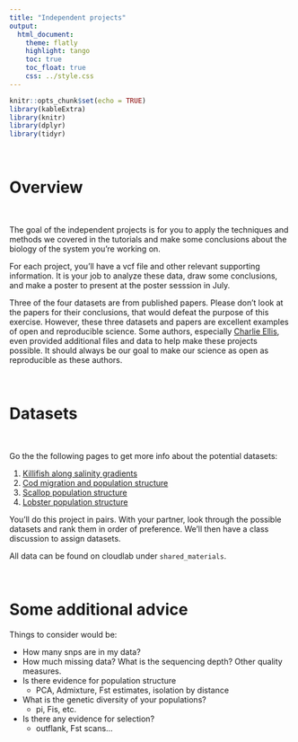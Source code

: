 ```yaml
---
title: "Independent projects"
output:
  html_document:
    theme: flatly
    highlight: tango
    toc: true
    toc_float: true
    css: ../style.css
---
```


```r
knitr::opts_chunk$set(echo = TRUE)
library(kableExtra)
library(knitr)
library(dplyr)
library(tidyr)  
```

<br>

# Overview

<br>

The goal of the independent projects is for you to apply the techniques and methods we covered in the tutorials and make some conclusions about the biology of the system you're working on. 



For each project, you'll have a vcf file and other relevant supporting information. It is your job to analyze these data, draw some conclusions, and make a poster  to present at the poster sesssion in July. 

Three of the four datasets are from published papers. Please don't look at the papers for their conclusions, that would defeat the purpose of this exercise. However, these three datasets and papers are excellent examples of open and reproducible science. Some authors, especially [Charlie Ellis](https://drcharlieellis.wixsite.com/drlobster), even provided additional files and data to help make these projects possible. It should always be our goal to make our science as open as reproducible as these authors. 

<br>

# Datasets

<br>

Go the the following pages to get more info about the potential datasets:

1. [Killifish along salinity gradients](./independent_project_files/dataset1_killifish.html)
2. [Cod migration and population structure](./independent_project_files/dataset2_cod.html)
3. [Scallop population structure](./independent_project_files/dataset3_scallops.html)
4. [Lobster population structure](./independent_project_files/dataset4_lobster.html)

You'll do this project in pairs. With your partner, look through the possible datasets and rank them in order of preference. We'll then have a class discussion to assign datasets. 

All data can be found on cloudlab under `shared_materials`.

<br>

# Some additional advice

Things to consider would be:

- How many snps are in my data?
- How much missing data? What is the sequencing depth? Other quality measures.
- Is there evidence for population structure
  - PCA, Admixture, Fst estimates, isolation by distance
- What is the genetic diversity of your populations?
  - pi, Fis, etc.
- Is there any evidence for selection?
  - outflank, Fst scans...









